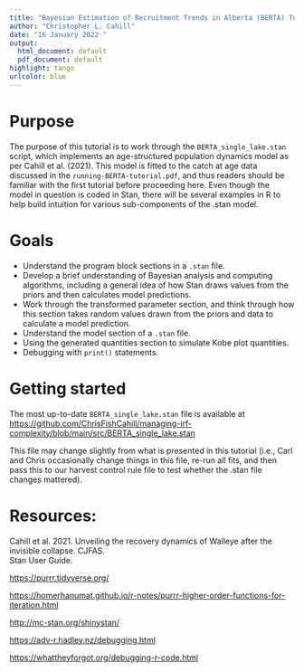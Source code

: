 ---
title: "Bayesian Estimation of Recruitment Trends in Alberta (BERTA) Tutorial Part 2"
author: "Christopher L. Cahill"
date: "16 January 2022 "
output:
  html_document: default
  pdf_document: default
highlight: tango
urlcolor: blue
---
# Purpose 
The purpose of this tutorial is to work through the `BERTA_single_lake.stan` script, which implements an age-structured population dynamics model as per Cahill et al. (2021).  This model is fitted to the catch at age data discussed in the `running-BERTA-tutorial.pdf`, and thus readers should be familiar with the first tutorial before proceeding here.  Even though the model in question is coded in Stan, there will be several examples in R to help build intuition for various sub-components of the .stan model. 

# Goals
- Understand the program block sections in a `.stan` file. 
- Develop a brief understanding of Bayesian analysis and computing algorithms, including a general idea of how Stan draws values from the priors and then calculates model predictions.
- Work through the transformed parameter section, and think through how this section takes random values drawn from the priors and data to calculate a model prediction.
- Understand the model section of a `.stan` file. 
- Using the generated quantities section to simulate Kobe plot quantities. 
- Debugging with `print()` statements. 

# Getting started
The most up-to-date `BERTA_single_lake.stan` file is available at  
  <https://github.com/ChrisFishCahill/managing-irf-complexity/blob/main/src/BERTA_single_lake.stan>  
    
This file may change slightly from what is presented in this tutorial (i.e., Carl and Chris occasionally change things in this file, re-run all fits, and then pass this to our harvest control rule file to test whether the .stan file changes mattered).  

# Resources: 

Cahill et al. 2021.  Unveiling the recovery dynamics of Walleye after the invisible collapse.  CJFAS.  
  Stan User Guide.  
    

<https://purrr.tidyverse.org/>

<https://homerhanumat.github.io/r-notes/purrr-higher-order-functions-for-iteration.html>

<http://mc-stan.org/shinystan/>

<https://adv-r.hadley.nz/debugging.html>

<https://whattheyforgot.org/debugging-r-code.html>